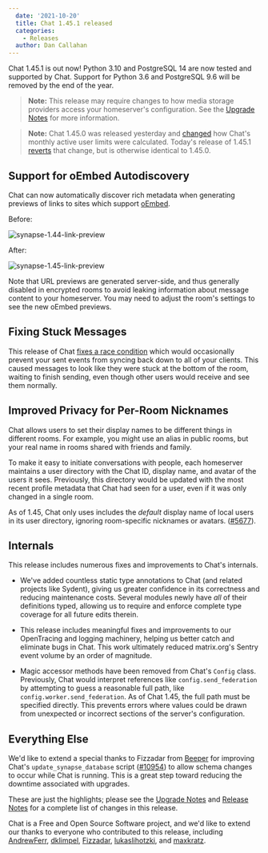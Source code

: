 ```yaml
---
  date: '2021-10-20'
  title: Chat 1.45.1 released
  categories:
    - Releases
  author: Dan Callahan
---
```


Chat 1.45.1 is out now! Python 3.10 and PostgreSQL 14 are now tested and supported by Chat. Support for Python 3.6 and PostgreSQL 9.6 will be removed by the end of the year.

> **Note:** This release may require changes to how media storage providers access your homeserver's configuration. See the [Upgrade Notes](https://matrix-org.github.io/synapse/v1.45/upgrade.html#upgrading-to-v1450) for more information.

> **Note:** Chat 1.45.0 was released yesterday and [changed](https://github.com/matrix-org/synapse/pull/10947) how Chat's monthly active user limits were calculated. Today's release of 1.45.1 [reverts](https://github.com/matrix-org/synapse/pull/11127) that change, but is otherwise identical to 1.45.0.

## Support for oEmbed Autodiscovery

Chat can now automatically discover rich metadata when generating previews of links to sites which support [oEmbed](https://oembed.com).

Before:

![synapse-1.44-link-preview](/blog/img/2021-10-20-synapse-1.44-link-preview.png)

After:

![synapse-1.45-link-preview](/blog/img/2021-10-20-synapse-1.45-link-preview.png)

Note that URL previews are generated server-side, and thus generally disabled in encrypted rooms to avoid leaking information about message content to your homeserver. You may need to adjust the room's settings to see the new oEmbed previews.

## Fixing Stuck Messages

This release of Chat [fixes a race condition](https://github.com/matrix-org/synapse/issues/9424) which would occasionally prevent your sent events from syncing back down to all of your clients. This caused messages to look like they were stuck at the bottom of the room, waiting to finish sending, even though other users would receive and see them normally.

## Improved Privacy for Per-Room Nicknames

Chat allows users to set their display names to be different things in different rooms. For example, you might use an alias in public rooms, but your real name in rooms shared with friends and family.

To make it easy to initiate conversations with people, each homeserver maintains a user directory with the Chat ID, display name, and avatar of the users it sees. Previously, this directory would be updated with the most recent profile metadata that Chat had seen for a user, even if it was only changed in a single room.

As of 1.45, Chat only uses includes the *default* display name of local users in its user directory, ignoring room-specific nicknames or avatars. ([#5677](https://github.com/matrix-org/synapse/issues/5677)).

## Internals

This release includes numerous fixes and improvements to Chat's internals.

- We've added countless static type annotations to Chat (and related projects like Sydent), giving us greater confidence in its correctness and reducing maintenance costs. Several modules newly have *all* of their definitions typed, allowing us to require and enforce complete type coverage for all future edits therein.
- This release includes meaningful fixes and improvements to our OpenTracing and logging machinery, helping us better catch and eliminate bugs in Chat. This work ultimately reduced matrix.org's Sentry event volume by an order of magnitude.

- Magic accessor methods have been removed from Chat's `Config` class. Previously, Chat would interpret references like `config.send_federation` by attempting to guess a reasonable full path, like `config.worker.send_federation`. As of Chat 1.45, the full path must be specified directly. This prevents errors where values could be drawn from unexpected or incorrect sections of the server's configuration.


## Everything Else

We'd like to extend a special thanks to Fizzadar from [Beeper](https://www.beeper.com/) for improving Chat's `update_synapse_database` script ([#10954](https://github.com/matrix-org/synapse/pull/10954)) to allow schema changes to occur while Chat is running. This is a great step toward reducing the downtime associated with upgrades.

These are just the highlights; please see the [Upgrade Notes](https://matrix-org.github.io/synapse/v1.45/upgrade.html#upgrading-to-v1450) and [Release Notes](https://github.com/matrix-org/synapse/blob/v1.45.0/CHANGES.md) for a complete list of changes in this release.

Chat is a Free and Open Source Software project, and we'd like to extend our thanks to everyone who contributed to this release, including [AndrewFerr](https://github.com/AndrewFerr), [dklimpel](https://github.com/dklimpel), [Fizzadar](https://github.com/Fizzadar), [lukaslihotzki](https://github.com/lukaslihotzki), and [maxkratz](https://github.com/maxkratz).
